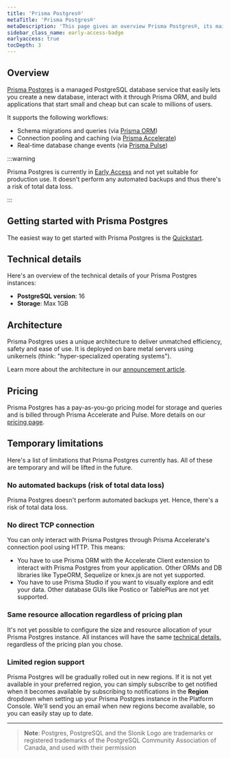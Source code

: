 ```yaml
---
title: 'Prisma Postgres®'
metaTitle: 'Prisma Postgres®'
metaDescription: 'This page gives an overview Prisma Postgres®, its main workflows, how to get started, technical details, architecture, limitations, and more.'
sidebar_class_name: early-access-badge
earlyaccess: true
tocDepth: 3
---
```


## Overview

[Prisma Postgres](https://www.prisma.io/postgres?utm_source=docs) is a managed PostgreSQL database service that easily lets you create a new database, interact with it through Prisma ORM, and build applications that start small and cheap but can scale to millions of users.

It supports the following workflows:

- Schema migrations and queries (via [Prisma ORM](https://www.prisma.io/orm))
- Connection pooling and caching (via [Prisma Accelerate](https://prisma.io/accelerate))
- Real-time database change events (via [Prisma Pulse](https://prisma.io/pulse))

:::warning

Prisma Postgres is currently in [Early Access](/platform/maturity-levels#early-access) and not yet suitable for production use. It doesn't perform any automated backups and thus there's a risk of total data loss.

:::

## Getting started with Prisma Postgres

The easiest way to get started with Prisma Postgres is the [Quickstart](/getting-started/quickstart-prismaPostgres).

## Technical details

Here's an overview of the technical details of your Prisma Postgres instances:

- **PostgreSQL version**: 16
- **Storage**: Max 1GB

## Architecture

Prisma Postgres uses a unique architecture to deliver unmatched efficiency, safety and ease of use. It is deployed on bare metal servers using unikernels (think: "hyper-specialized operating systems").

Learn more about the architecture in our [announcement article](https://pris.ly/ppg-early-access?utm_source=docs).

## Pricing

Prisma Postgres has a pay-as-you-go pricing model for storage and queries and is billed through Prisma Accelerate and Pulse. More details on our [pricing page](https://www.prisma.io/pricing).

## Temporary limitations

Here's a list of limitations that Prisma Postgres currently has. All of these are temporary and will be lifted in the future.

### No automated backups (risk of total data loss)

Prisma Postgres doesn't perform automated backups yet. Hence, there's a risk of total data loss.

### No direct TCP connection

You can only interact with Prisma Postgres through Prisma Accelerate's connection pool using HTTP. This means:

- You have to use Prisma ORM with the Accelerate Client extension to interact with Prisma Postgres from your application. Other ORMs and DB libraries like TypeORM, Sequelize or knex.js are not yet supported.
- You have to use Prisma Studio if you want to visually explore and edit your data. Other database GUIs like Postico or TablePlus are not yet supported.

### Same resource allocation regardless of pricing plan

It's not yet possible to configure the size and resource allocation of your Prisma Postgres instance. All instances will have the same [technical details](#technical-details), regardless of the pricing plan you chose.

### Limited region support

Prisma Postgres will be gradually rolled out in new regions. If it is not yet available in your preferred region, you can simply subscribe to get notified when it becomes available by subscribing to notifications in the **Region** dropdown when setting up your Prisma Postgres instance in the Platform Console. We'll send you an email when new regions become available, so you can easily stay up to date.

---

> **Note**: Postgres, PostgreSQL and the Slonik Logo are trademarks or registered trademarks of the PostgreSQL Community Association of Canada, and used with their permission
